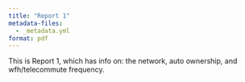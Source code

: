 ```yaml
---
title: "Report 1"
metadata-files:
  - _metadata.yml
format: pdf
---
```


This is Report 1, which has info on: the network, auto ownership, and wfh/telecommute frequency.
